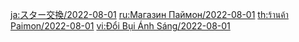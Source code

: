 {{Paimon's Bargains
|time_start = 2022-08-01 04:00:00
|time_end   = 2022-09-01 03:59:59
|shop = 
{{Shop|Beidou|34|1|type=Character}}
{{Shop|Noelle|34|1|type=Character}}
{{Shop|Royal Longsword|24|3|type=Weapon}}
{{Shop|Royal Greatsword|24|3|type=Weapon}}
{{Shop|Royal Spear|24|3|type=Weapon}}
{{Shop|Royal Grimoire|24|3|type=Weapon}}
{{Shop|Royal Bow|24|3|type=Weapon}}
}}
<noinclude>
[[ja:スター交換/2022-08-01]]
[[ru:Магазин Паймон/2022-08-01]]
[[th:ร้านค้า Paimon/2022-08-01]]
[[vi:Đổi Bụi Ánh Sáng/2022-08-01]]
</noinclude>